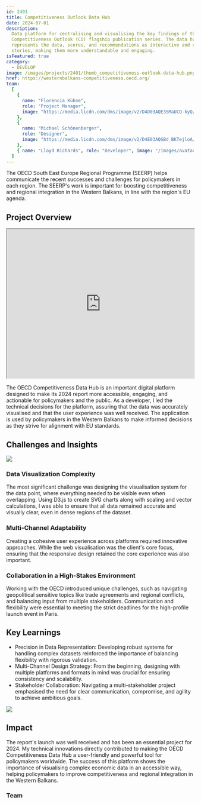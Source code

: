 ```yaml
---
id: 2401
title: Competitiveness Outlook Data Hub
date: 2024-07-01
description:
  Data platform for centralising and visualising the key findings of the
  Competitiveness Outlook (CO) flagship publication series. The data hub
  represents the data, scores, and recommendations as interactive and visual
  stories, making them more understandable and engaging.
isFeatured: true
category:
  - DEVELOP
image: /images/projects/2401/thumb_competitiveness-outlook-data-hub.png
href: https://westernbalkans-competitiveness.oecd.org/
team:
  [
    {
      name: "Florencia Kühne",
      role: "Project Manager",
      image: "https://media.licdn.com/dms/image/v2/D4D03AQE3SMaUCQ-kyQ/profile-displayphoto-shrink_400_400/profile-displayphoto-shrink_400_400/0/1722951561697?e=1741824000&v=beta&t=OGAtXoY_Wq7zlhLVyNmTpkE8oHAilIAXYlIjakj-Feg",
    },
    {
      name: "Michael Schönenberger",
      role: "Designer",
      image: "https://media.licdn.com/dms/image/v2/D4E03AQGBd_BKTejloA/profile-displayphoto-shrink_400_400/profile-displayphoto-shrink_400_400/0/1698479390812?e=1741824000&v=beta&t=TxSSXZTLOCd2RcMbzyRTrGMy1kKHD5CncdEwKG1_5nQ",
    },
    { name: "Lloyd Richards", role: "Developer", image: "/images/avatar.png" },
  ]
---
```


The OECD South East Europe Regional Programme (SEERP) helps communicate the
recent successes and challenges for policymakers in each region. The SEERP's
work is important for boosting competitiveness and regional integration in the
Western Balkans, in line with the region's EU agenda.

## Project Overview

<iframe
  width="100%"
  height="400"
  src="https://www.youtube.com/embed/43FvGQS_Ca8?si=b8QwOAGzOQR3x8Y5"
  title="YouTube video player"
  allow="accelerometer; autoplay; clipboard-write; encrypted-media; gyroscope; picture-in-picture; web-share"
  referrerPolicy="strict-origin-when-cross-origin"
  allowFullScreen
></iframe>

The OECD Competitiveness Data Hub is an important digital platform designed to
make its 2024 report more accessible, engaging, and actionable for policymakers
and the public. As a developer, I led the technical decisions for the platform,
assuring that the data was accurately visualised and that the user experience
was well received. The application is used by policymakers in the Western
Balkans to make informed decisions as they strive for alignment with EU
standards.

## Challenges and Insights

![](/images/projects/2401/competitiveness-outlook-data-hub-01.png)

### Data Visualization Complexity

The most significant challenge was designing the visualisation system for the
data point, where everything needed to be visible even when overlapping. Using
D3.js to create SVG charts along with scaling and vector calculations, I was
able to ensure that all data remained accurate and visually clear, even in dense
regions of the dataset.

### Multi-Channel Adaptability

Creating a cohesive user experience across platforms required innovative
approaches. While the web visualisation was the client's core focus, ensuring
that the responsive design retained the core experience was also important.

### Collaboration in a High-Stakes Environment

Working with the OECD introduced unique challenges, such as navigating
geopolitical sensitive topics like trade agreements and regional conflicts, and
balancing input from multiple stakeholders. Communication and flexibility were
essential to meeting the strict deadlines for the high-profile launch event in
Paris.

## Key Learnings

- Precision in Data Representation: Developing robust systems for handling
  complex datasets reinforced the importance of balancing flexibility with
  rigorous validation.
- Multi-Channel Design Strategy: From the beginning, designing with multiple
  platforms and formats in mind was crucial for ensuring consistency and
  scalability.
- Stakeholder Collaboration: Navigating a multi-stakeholder project emphasised
  the need for clear communication, compromise, and agility to achieve ambitious
  goals.

![](/images/projects/2401/competitiveness-outlook-data-hub-02.png)

## Impact

The report's launch was well received and has been an essential project
for 2024. My technical innovations directly contributed to making the OECD
Competitiveness Data Hub a user-friendly and powerful tool for policymakers
worldwide. The success of this platform shows the importance of visualising
complex economic data in an accessible way, helping policymakers to improve
competitiveness and regional integration in the Western Balkans.

### Team
